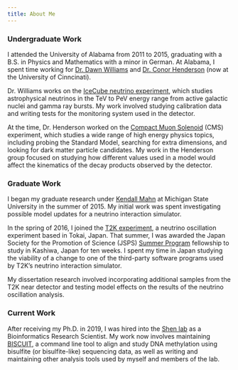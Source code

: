 ```yaml
---
title: About Me
---
```


### Undergraduate Work

I attended the University of Alabama from 2011 to 2015, graduating with a B.S.
in Physics and Mathematics with a minor in German. At Alabama, I spent time
working for [Dr. Dawn Williams](https://physics.ua.edu/people/dawn-r-williams/)
and [Dr. Conor Henderson](https://researchdirectory.uc.edu/p/hendec4) (now at the
University of Cinncinati).

Dr. Williams works on the [IceCube neutrino experiment](https://icecube.wisc.edu),
which studies astrophysical neutrinos in the TeV to PeV energy range from active
galactic nuclei and gamma ray bursts.  My work involved studying calibration data
and writing tests for the monitoring system used in the detector.

At the time, Dr. Henderson worked on the
[Compact Muon Solenoid](https://home.cern/science/experiments/cms)
(CMS) experiment, which studies a wide range of high energy physics topics,
including probing the Standard Model, searching for extra dimensions, and looking
for dark matter particle candidates. My work in the Henderson group focused on
studying how different values used in a model would affect the kinematics of the
decay products observed by the detector.

### Graduate Work

I began my graduate research under
[Kendall Mahn](https://pa.msu.edu/profile/mahn/) at Michigan State University
in the summer of 2015. My initial work was spent investigating possible model
updates for a neutrino interaction simulator.

In the spring of 2016, I joined the
[T2K experiment](https://t2k-experiment.org), a neutrino oscillation experiment
based in Tokai, Japan. That summer, I was awarded the Japan Society for the
Promotion of Science (JSPS)
[Summer Program](https://www.jsps.go.jp/english/e-summer/) fellowship to study
in Kashiwa, Japan for ten weeks. I spent my time in Japan studying the viability
of a change to one of the third-party software programs used by T2K's neutrino
interaction simulator.

My dissertation research involved incorporating additional samples from the T2K
near detector and testing model effects on the results of the neutrino oscillation
analysis.

### Current Work

After receiving my Ph.D. in 2019, I was hired into the
[Shen lab](https://shenlab.vai.org) as a Bioinformatics Research Scientist. My
work now involves maintaining [BISCUIT](https://huishenlab.github.io/biscuit/),
a command line tool to align and study DNA methylation using bisulfite (or
bisulfite-like) sequencing data, as well as writing and maintaining other analysis
tools used by myself and members of the lab.
